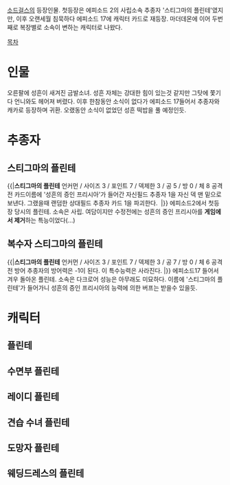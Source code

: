 [[소드걸스]]의 등장인물. 첫등장은 에피소드 2의 사립소속 추종자 '스티그마의 플린테'였지만, 이후 오랜세월 침묵하다 에피소드 17에 캐릭터 카드로 재등장. 마더데몬에 이어 두번째로 복장별로 소속이 변하는 캐릭터로 나왔다.

[[목차]]

= 인물 =
오른팔에 성흔이 새겨진 금발소녀.
성흔 자체는 강대한 힘이 있는것 같지만 그탓에 쫓기다 언니와도 헤어져 버렸다.
이후 한참동안 소식이 없다가 에피소드 17들어서 추종자와 캐카로 등장하며 귀환. 오랬동안 소식이 없었던 성흔 떡밥을 풀 예정인듯.

= 추종자 =
== 스티그마의 플린테 ==
{{|'''스티그마의 플린테'''
언커먼 / 사이즈 3 / 포인트 7 / 덱제한 3 / 공 5 / 방 0 / 체 8
공격전 카드이름에 '성흔의 증인 프리시아'가 들어간 자신필드 추종자 1을 자신 덱 맨 밑으로 보낸다. 그랬을때 랜덤한 상대필드 추종자 카드 1을 파괴한다. 
{{{#0000ff "가, 가까이 오지 마! 프리시아 언니는 먼저 여길 떠나! 교회의 추격은 내가 어떻게든 여기서 막아내겠어! … 다시 만나 줄 거지? 꼭 이야."}}}|}}
에피소드2에서 첫등장 당시의 플린테. 소속은 사립.
여담이지만 수정전에는 성흔의 증인 프리시아를 '''게임에서 제거'''하는 특능이었다(...)
== 복수자 스티그마의 플린테 ==
{{|'''스티그마의 플린테'''
언커먼 / 사이즈 3 / 포인트 7 / 덱제한 3 / 공 7 / 방 0 / 체 6
공격전 방어 추종자의 방어력은 -1이 된다. 이 특수능력은 사라진다.
{{{#0000ff "신… 악마… 그런 것 따위엔 흥미없어… 나와 언니 사이를 방해하는 자들에겐 마땅한 대가를 치르게 해줄거야."}}}|}}
에피소드17 들어서 겨우 돌아온 플린테. 소속은 다크로어
성능은 아무래도 미묘하다.
이름에 '스티그마의 플린테'가 들어가니 성흔의 증인 프리시아의 능력에 의한 버프는 받을수 있을듯.

= 캐릭터 =
== 플린테 ==
== 수면부 플린테 ==
== 레이디 플린테 ==
== 견습 수녀 플린테 ==
== 도망자 플린테 ==
== 웨딩드레스의 플린테 ==
